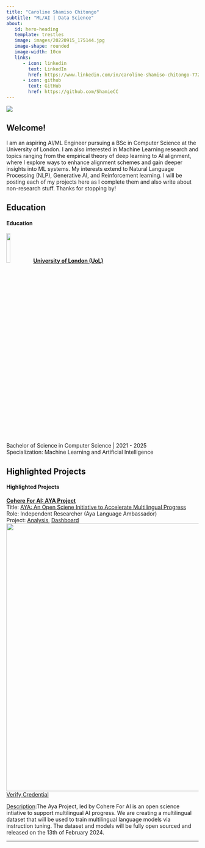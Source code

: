 ```yaml
---
title: "Caroline Shamiso Chitongo"
subtitle: "ML/AI | Data Science"
about: 
   id: hero-heading
   template: trestles
   image: images/20220915_175144.jpg
   image-shape: rounded
   image-width: 10cm
   links: 
      - icon: linkedin
        text: LinkedIn
        href: https://www.linkedin.com/in/caroline-shamiso-chitongo-7724381a8/
      - icon: github
        text: GitHub
        href: https://github.com/ShamieCC
---
```


![](images/aigov)

::: panel-tabset
## Welcome!


I am an aspiring AI/ML Engineer pursuing a BSc in Computer Science at the University of London. I am also interested in Machine Learning research and topics ranging from the empirical theory of deep learning to AI alignment, where I explore ways to enhance alignment schemes and gain deeper insights into ML systems. My interests extend to Natural Language Processing (NLP), Generative AI,  and Reinforcement learning. 
I will be posting each of my projects here as I complete them and also write about non-research stuff.
Thanks for stopping by!  



## Education

<h4>Education</h4>

<h7><b><u> ![](images/uol.png){width="14%"}[University of London (UoL)](https://www.london.ac.uk/study/courses/undergraduate/bsc-computer-science)</b></u></h7><br>Bachelor of Science in Computer Science \| 2021 - 2025 <br> Specialization: Machine Learning and Artificial Intelligence

## Highlighted Projects

<h4>Highlighted Projects</h4>

<h10><b><u>Cohere For AI: AYA Project </b></u></h10><br> Title: [AYA: An Open Sciene Initiative to Accelerate Multilingual Progress](https://txt.cohere.com/aya-multilingual/?_gl=1*1nj4tjg*_ga*MTEyODg0MDA3Mi4xNjk5ODIyMTk3*_ga_CRGS116RZS*MTY5OTg2NjAwNi4yLjEuMTY5OTg2NjAzOS4yNy4wLjA.)<br> Role: Independent Researcher (Aya Language Ambassador) <br> Project: [Analysis](https://instruct-multilingual-frontend-dtjnk4f6ra-ue.a.run.app/analytics), [Dashboard](https://instruct-multilingual-frontend-dtjnk4f6ra-ue.a.run.app/) ![](images/Ayac){width="700"}
[Verify Credential](https://credsverse.com/credentials/932e7f99-38cd-43a8-894c-19a8ccceec68?preview=1)

<U>Description</U>:The Aya Project, led by Cohere For AI is an open science intiative to support multilingual AI progress. We are creating a multilingual dataset that will be used to train multilingual language models via instruction tuning. The dataset and models will be fully open sourced and released on the 13th of February 2024.



:::

------------------------------------------------------------------------

